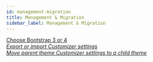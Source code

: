 ```yaml
---
id: management-migration
title: Management & Migration
sidebar_label: Management & Migration
---
```


<a className="jump-to" href="/next/bb-theme/management-migration/choose-bootstrap-3-or-4" aria-label="Choose Bootstrap 3 or 4">
  <div className="jump-to--main">
    Choose Bootstrap 3 or 4
  </div>
  <div className="jump-to--icon">
    <i className="fas fa-chevron-right" />
  </div>
</a>

<a className="jump-to" href="/next/bb-theme/management-migration/export-or-import-customizer-settings" aria-label="Export or import Customizer settings">
  <div className="jump-to--main">
    Export or import Customizer settings
  </div>
  <div className="jump-to--icon">
    <i className="fas fa-chevron-right" />
  </div>
</a>

<a className="jump-to" href="/next/bb-theme/management-migration/move-parent-theme-customizer-settings-to-a-child-theme" aria-label="Move parent theme Customizer settings to a child theme">
  <div className="jump-to--main">
    Move parent theme Customizer settings to a child theme
  </div>
  <div className="jump-to--icon">
    <i className="fas fa-chevron-right" />
  </div>
</a>
